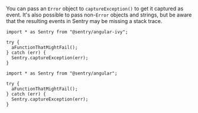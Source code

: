 You can pass an `Error` object to `captureException()` to get it captured as event. It's also possible to pass non-`Error` objects and strings, but be aware that the resulting events in Sentry may be missing a stack trace.

```javascript{tabTitle: Angular 12+}
import * as Sentry from "@sentry/angular-ivy";

try {
  aFunctionThatMightFail();
} catch (err) {
  Sentry.captureException(err);
}
```

```javascript{tabTitle: Angular 10/11}
import * as Sentry from "@sentry/angular";

try {
  aFunctionThatMightFail();
} catch (err) {
  Sentry.captureException(err);
}
```

